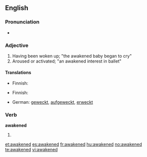 ==English==

===Pronunciation===
* {{audio|en-us-awakened.ogg|Audio (US)}}

===Adjective===
{{en-adj}}

# Having been woken up; "the awakened baby began to cry"
# Aroused or activated; "an awakened interest in ballet"

====Translations====
{{trans-top|having been woken up}}
* Finnish: {{t|fi|herätetty}}
{{trans-mid}}
{{trans-bottom}}

{{trans-top|aroused or activated}}
* Finnish: {{t|fi|herätetty}}
{{trans-mid}}
{{trans-bottom}}

{{checktrans-top}}
* German: [[wecken|geweckt]], [[aufgeweckt]], [[erweckt]]
{{trans-bottom}}

===Verb===
'''awakened'''

# {{past of|awake}}

[[et:awakened]]
[[es:awakened]]
[[fr:awakened]]
[[hu:awakened]]
[[no:awakened]]
[[te:awakened]]
[[vi:awakened]]